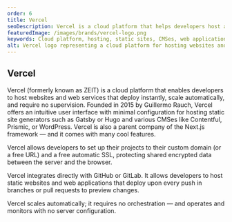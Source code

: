 ```yaml
---
order: 6
title: Vercel
seoDescription: Vercel is a cloud platform that helps developers host and deploy their websites and web services instantly. With automatic scaling, a user-friendly interface, and seamless integration with popular frontend frameworks, Vercel is the perfect solution for hosting static sites, CMSes, and web applications.
featuredImage: /images/brands/vercel-logo.png
keywords: Cloud platform, hosting, static sites, CMSes, web applications, frontend frameworks, deployment, automatic scaling, user-friendly interface, integration with GitHub or GitLab, SSL encryption, custom domain, Next.js framework.
alt: Vercel logo representing a cloud platform for hosting websites and web services.
---
```


## Vercel

Vercel (formerly known as ZEIT) is a cloud platform that enables developers to host websites and web services that deploy instantly, scale automatically, and require no supervision. Founded in 2015 by Guillermo Rauch, Vercel offers an intuitive user interface with minimal configuration for hosting static site generators such as Gatsby or Hugo and various CMSes like Contentful, Prismic, or WordPress. Vercel is also a parent company of the Next.js framework — and it comes with many cool features.

Vercel allows developers to set up their projects to their custom domain (or a free URL) and a free automatic SSL, protecting shared encrypted data between the server and the browser.

Vercel integrates directly with GitHub or GitLab. It allows developers to host static websites and web applications that deploy upon every push in branches or pull requests to preview changes.

Vercel scales automatically; it requires no orchestration — and operates and monitors with no server configuration.
